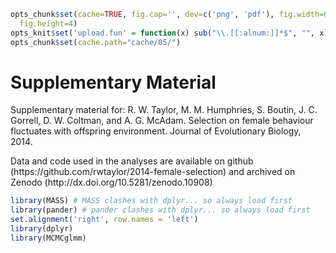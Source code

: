 <!--pandoc
t: html
default-image-extension: png
template: templates/html.template
toc-depth: 4
toc:

t: latex
s:
S:
latex-engine: xelatex
template: templates/latex.template
default-image-extension: pdf
toc-depth: 4
toc:
-->

```r
opts_chunk$set(cache=TRUE, fig.cap='', dev=c('png', 'pdf'), fig.width=6,
  fig.height=4)
opts_knit$set('upload.fun' = function(x) sub("\\.[[:alnum:]]*$", "", x) )
opts_chunk$set(cache.path="cache/05/")
```

# Supplementary Material
Supplementary material for:
R. W. Taylor, M. M. Humphries, S. Boutin, J. C. Gorrell, D. W. Coltman, and A. G. McAdam. Selection on female behaviour fluctuates with offspring environment. Journal of Evolutionary Biology, 2014.

Data and code used in the analyses are available on github (https://github.com/rwtaylor/2014-female-selection) and archived on Zenodo (http://dx.doi.org/10.5281/zenodo.10908)


```r
library(MASS) # MASS clashes with dplyr... so always load first
library(pander) # pander clashes with dplyr... so always load first
set.alignment('right', row.names = 'left')
library(dplyr)
library(MCMCglmm)
```
